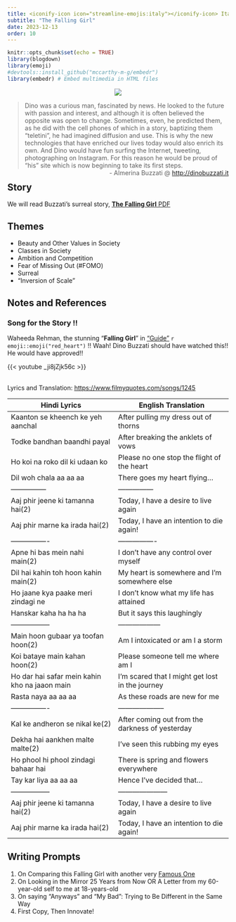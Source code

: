 ```yaml
---
title: <iconify-icon icon="streamline-emojis:italy"></iconify-icon> Italy - Dino Buzzati
subtitle: "The Falling Girl"
date: 2023-12-13
order: 10
---
```


```r
knitr::opts_chunk$set(echo = TRUE)
library(blogdown)
library(emoji)
#devtools::install_github("mccarthy-m-g/embedr")
library(embedr) # Embed multimedia in HTML files
```

<center>
![](img01.jpg)
</center>

> Dino was a curious man, fascinated by news. He looked to the future
> with passion and interest, and although it is often believed the
> opposite was open to change. Sometimes, even, he predicted them, as he
> did with the cell phones of which in a story, baptizing them
> "teletini", he had imagined diffusion and use. This is why the new
> technologies that have enriched our lives today would also enrich its
> own. And Dino would have fun surfing the Internet, tweeting,
> photographing on Instagram. For this reason he would be proud of "his"
> site which is now beginning to take its first steps.\
[- Almerina Buzzati \@ <u><http://dinobuzzati.it></u>]{style="float:right"}



## Story
We will read Buzzati's surreal story, <u>[**The Falling Girl** PDF](The_Falling_Girl.pdf)</u>

## Themes

-   Beauty and Other Values in Society
-   Classes in Society
-   Ambition and Competition
-   Fear of Missing Out (#FOMO)
-   Surreal
-   "Inversion of Scale"

## Notes and References

### Song for the Story !!

Waheeda Rehman, the stunning "**Falling Girl**" in
<u>["Guide"](https://www.imdb.com/title/tt0059246/)</u>
`r emoji::emoji("red_heart")` !! Waah! Dino Buzzati should have watched this!! He would have approved!!

{{< youtube _ji8jZjk56c >}}

<br>
Lyrics and Translation: <u><https://www.filmyquotes.com/songs/1245></u>

| Hindi Lyrics                                  | English Translation                             |
|-----------------------------------|-------------------------------------|
| Kaanton se kheench ke yeh aanchal             | After pulling my dress out of thorns            |
| Todke bandhan baandhi payal                   | After breaking the anklets of vows              |
| Ho koi na roko dil ki udaan ko                | Please no one stop the flight of the heart      |
| Dil woh chala aa aa aa                        | There goes my heart flying...                   |
| ---------------                               | ---------------                                 |
| Aaj phir jeene ki tamanna hai(2)              | Today, I have a desire to live again            |
| Aaj phir marne ka irada hai(2)                | Today, I have an intention to die again!        |
| ----------------                              | ----------------                                |
| Apne hi bas mein nahi main(2)                 | I don't have any control over myself            |
| Dil hai kahin toh hoon kahin main(2)          | My heart is somewhere and I'm somewhere else    |
| Ho jaane kya paake meri zindagi ne            | I don't know what my life has attained          |
| Hanskar kaha ha ha ha                         | But it says this laughingly                     |
| -----------------                             | ------------------                              |
| Main hoon gubaar ya toofan hoon(2)            | Am I intoxicated or am I a storm                |
| Koi bataye main kahan hoon(2)                 | Please someone tell me where am I               |
| Ho dar hai safar mein kahin kho na jaaon main | I'm scared that I might get lost in the journey |
| Rasta naya aa aa aa                           | As these roads are new for me                   |
| ----------------                              | --------------------                            |
| Kal ke andheron se nikal ke(2)                | After coming out from the darkness of yesterday |
| Dekha hai aankhen malte malte(2)              | I've seen this rubbing my eyes                  |
| Ho phool hi phool zindagi bahaar hai          | There is spring and flowers everywhere          |
| Tay kar liya aa aa aa                         | Hence I've decided that...                      |
| -----------------                             | ---------------------                           |
| Aaj phir jeene ki tamanna hai(2)              | Today, I have a desire to live again            |
| Aaj phir marne ka irada hai(2)                | Today, I have an intention to die again!        |

## Writing Prompts

1.  On Comparing this Falling Girl with another very [Famous One](http://www.gutenberg.org/ebooks/11)
2.  On Looking in the Mirror 25 Years from Now OR A Letter from my 60-year-old self to me at 18-years-old
4.  On saying "Anyways" and "My Bad": Trying to Be Different in the Same
    Way
5.  First Copy, Then Innovate!
